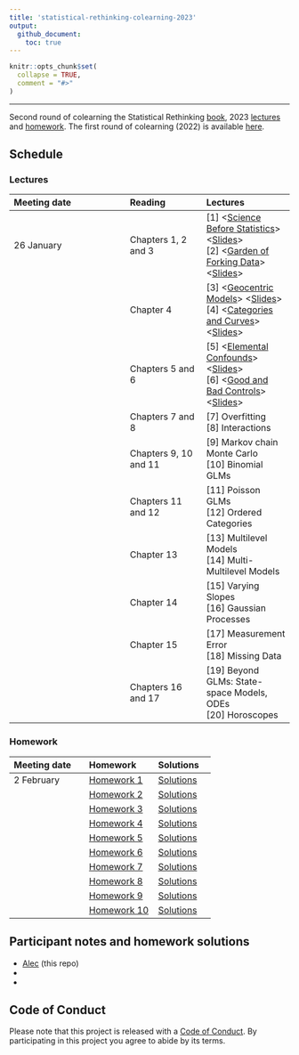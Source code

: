 ```yaml
---
title: 'statistical-rethinking-colearning-2023'
output: 
  github_document:
    toc: true
---
```


<!-- README.md is generated from README.Rmd. Please edit that file -->

```r
knitr::opts_chunk$set(
  collapse = TRUE,
  comment = "#>"
)
```

---

Second round of colearning the Statistical Rethinking 
[book](https://xcelab.net/rm/statistical-rethinking/), 2023 [lectures](https://www.youtube.com/playlist?list=PLDcUM9US4XdPz-KxHM4XHt7uUVGWWVSus) and 
[homework](https://github.com/rmcelreath/stat_rethinking_2023/tree/main/homework).
The first round of colearning (2022) is available [here](https://github.com/robitalec/statistical-rethinking-colearning-2022).


## Schedule

### Lectures

| Meeting date | Reading  | Lectures  |
| :----------- | :------- | :-------- |
| 26 January   | Chapters 1, 2 and 3 | [1] <[Science Before Statistics](https://www.youtube.com/watch?v=FdnMWdICdRs&list=PLDcUM9US4XdPz-KxHM4XHt7uUVGWWVSus&index=1)> <[Slides](https://speakerdeck.com/rmcelreath/statistical-rethinking-2023-lecture-01)> <br> [2] <[Garden of Forking Data](https://www.youtube.com/watch?v=R1vcdhPBlXA&list=PLDcUM9US4XdPz-KxHM4XHt7uUVGWWVSus&index=2)> <[Slides](https://speakerdeck.com/rmcelreath/statistical-rethinking-2023-lecture-02)>
| | Chapter 4 | [3] <[Geocentric Models](https://www.youtube.com/watch?v=tNOu-SEacNU&list=PLDcUM9US4XdPz-KxHM4XHt7uUVGWWVSus&index=3)> <[Slides](https://speakerdeck.com/rmcelreath/statistical-rethinking-2023-lecture-03)> <br> [4] <[Categories and Curves](https://www.youtube.com/watch?v=F0N4b7K_iYQ&list=PLDcUM9US4XdPz-KxHM4XHt7uUVGWWVSus&index=4)> <[Slides](https://speakerdeck.com/rmcelreath/statistical-rethinking-2023-lecture-04)>
| | Chapters 5 and 6 |  [5] <[Elemental Confounds](https://www.youtube.com/watch?v=mBEA7PKDmiY&list=PLDcUM9US4XdPz-KxHM4XHt7uUVGWWVSus&index=5)> <[Slides](https://speakerdeck.com/rmcelreath/statistical-rethinking-2023-lecture-05)> <br> [6] <[Good and Bad Controls](https://www.youtube.com/watch?v=uanZZLlzKHw&list=PLDcUM9US4XdPz-KxHM4XHt7uUVGWWVSus&index=6)> <[Slides](https://speakerdeck.com/rmcelreath/statistical-rethinking-2023-lecture-06)>
| | Chapters 7 and 8 | [7] Overfitting <br> [8] Interactions
| | Chapters 9, 10 and 11 | [9] Markov chain Monte Carlo <br> [10] Binomial GLMs
| | Chapters 11 and 12 | [11] Poisson GLMs <br> [12] Ordered Categories
| | Chapter 13 | [13] Multilevel Models <br> [14] Multi-Multilevel Models
| | Chapter 14 | [15] Varying Slopes <br> [16] Gaussian Processes
| | Chapter 15 | [17] Measurement Error <br> [18] Missing Data
| | Chapters 16 and 17 | [19] Beyond GLMs: State-space Models, ODEs <br> [20] Horoscopes

### Homework

| Meeting date | Homework    | Solutions | 
| :----------- | :---------- | :-------- |
| 2 February   | [Homework 1](https://github.com/rmcelreath/stat_rethinking_2023/blob/main/homework/week01.pdf) | [Solutions](https://github.com/rmcelreath/stat_rethinking_2023/blob/main/homework/week01-solutions.pdf) | 
|              | [Homework 2](https://github.com/rmcelreath/stat_rethinking_2023/blob/main/homework/week02.pdf) | [Solutions](https://github.com/rmcelreath/stat_rethinking_2023/blob/main/homework/week02-solutions.pdf) | 
|              | [Homework 3](https://github.com/rmcelreath/stat_rethinking_2023/blob/main/homework/week03.pdf) | [Solutions](https://github.com/rmcelreath/stat_rethinking_2023/blob/main/homework/week03-solutions.pdf) | 
|              | [Homework 4](https://github.com/rmcelreath/stat_rethinking_2023/blob/main/homework/week04.pdf) | [Solutions](https://github.com/rmcelreath/stat_rethinking_2023/blob/main/homework/week04-solutions.pdf) | 
|              | [Homework 5](https://github.com/rmcelreath/stat_rethinking_2023/blob/main/homework/week05.pdf) | [Solutions](https://github.com/rmcelreath/stat_rethinking_2023/blob/main/homework/week05-solutions.pdf) | 
|              | [Homework 6](https://github.com/rmcelreath/stat_rethinking_2023/blob/main/homework/week06.pdf) | [Solutions](https://github.com/rmcelreath/stat_rethinking_2023/blob/main/homework/week06-solutions.pdf) | 
|              | [Homework 7](https://github.com/rmcelreath/stat_rethinking_2023/blob/main/homework/week07.pdf) | [Solutions](https://github.com/rmcelreath/stat_rethinking_2023/blob/main/homework/week07-solutions.pdf) | 
|              | [Homework 8](https://github.com/rmcelreath/stat_rethinking_2023/blob/main/homework/week08.pdf) | [Solutions](https://github.com/rmcelreath/stat_rethinking_2023/blob/main/homework/week08-solutions.pdf) | 
|              | [Homework 9](https://github.com/rmcelreath/stat_rethinking_2023/blob/main/homework/week09.pdf) | [Solutions](https://github.com/rmcelreath/stat_rethinking_2023/blob/main/homework/week09-solutions.pdf) | 
|              | [Homework 10](https://github.com/rmcelreath/stat_rethinking_2023/blob/main/homework/week10.pdf) | [Solutions](https://github.com/rmcelreath/stat_rethinking_2023/blob/main/homework/week10-solutions.pdf) | 



## Participant notes and homework solutions

- [Alec](https://github.com/robitalec/statistical-rethinking-colearning-2023) (this repo)
- 
- 




## Code of Conduct

Please note that this project is released with a [Code of
Conduct](CODE_OF_CONDUCT.md). By participating in this project you agree to abide by its terms.
